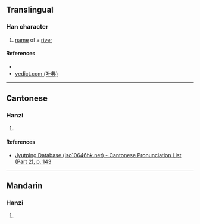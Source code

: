 {{character info/new}}
==Translingual==

===Han character===
{{Han char|rn=85|rad=水|as=11|sn=14|four=|canj=EYHJ|ids=⿰氵逢}}

# {{lb|zh|archaic}} [[name]] of a [[river]]

====References====
* {{Han ref|kx=0646.280|dkj=18162|hdz=31727.030|uh=6F28|ud=28456}}
* [http://yedict.com/htm/6F/6F28.htm yedict.com (叶典)]

----

==Cantonese==

===Hanzi===
{{yue-hanzi|jyut=[[fung4]]|y=fung4}}

# {{defn|lang=yue|sort=水11}}

====References====
*[http://www.iso10646hk.net/jp/document/download.jsp Jyutping Database (iso10646hk.net) - Cantonese Pronunciation List (Part 2), p. 143]

----

==Mandarin==

===Hanzi===
{{cmn-hanzi|pin=[[féng]] ([[feng2]]), [[péng]] ([[peng2]])|wg=feng<sup>2</sup>, p'eng<sup>2</sup>}}

# {{defn|lang=cmn|sort=水11}}